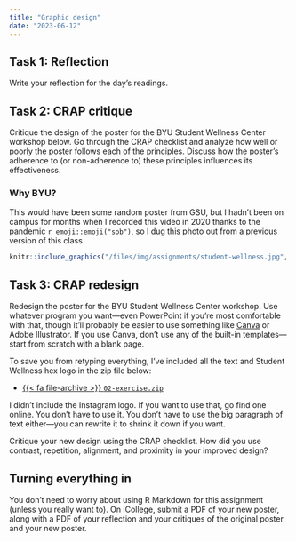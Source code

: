 ```yaml
---
title: "Graphic design"
date: "2023-06-12"
---
```


## Task 1: Reflection

Write your reflection for the day's readings.

## Task 2: CRAP critique

Critique the design of the poster for the BYU Student Wellness Center workshop below. Go through the CRAP checklist and analyze how well or poorly the poster follows each of the principles. Discuss how the poster's adherence to (or non-adherence to) these principles influences its effectiveness.

::: {.callout-note}
### Why BYU?

This would have been some random poster from GSU, but I hadn't been on campus for months when I recorded this video in 2020 thanks to the pandemic `r emoji::emoji("sob")`, so I dug this photo out from a previous version of this class
:::

```r
knitr::include_graphics("/files/img/assignments/student-wellness.jpg", error = FALSE)
```


## Task 3: CRAP redesign

Redesign the poster for the BYU Student Wellness Center workshop. Use whatever program you want—even PowerPoint if you're most comfortable with that, though it'll probably be easier to use something like [Canva](https://www.canva.com/) or Adobe Illustrator. If you use Canva, don't use any of the built-in templates—start from scratch with a blank page.

To save you from retyping everything, I've included all the text and Student Wellness hex logo in the zip file below:

- [{{< fa file-archive >}} `02-exercise.zip`](/projects/02-exercise.zip)

I didn't include the Instagram logo. If you want to use that, go find one online. You don't have to use it. You don't have to use the big paragraph of text either—you can rewrite it to shrink it down if you want.

Critique your new design using the CRAP checklist. How did you use contrast, repetition, alignment, and proximity in your improved design?


## Turning everything in

You don't need to worry about using R Markdown for this assignment (unless you really want to). On iCollege, submit a PDF of your new poster, along with a PDF of your reflection and your critiques of the original poster and your new poster.
